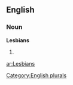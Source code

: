 ==English==

===Noun===
'''Lesbians'''

# {{plural of|[[Lesbian]]}}

[[Category:English plurals]]

[[ar:Lesbians]]